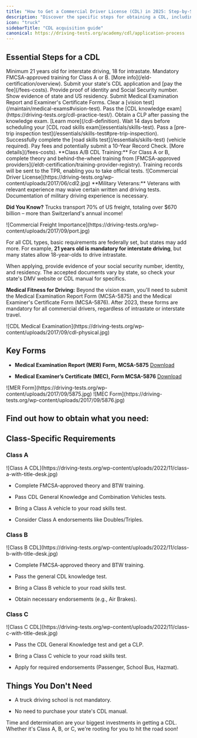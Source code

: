 ```yaml
---
title: "How to Get a Commercial Driver License (CDL) in 2025: Step-by-Step Guide"
description: "Discover the specific steps for obtaining a CDL, including requirements for Class A, B, and C licenses."
icon: "truck"
sidebarTitle: "CDL acquisition guide"
canonical: https://driving-tests.org/academy/cdl/application-process
---
```


<Snippet file="andrei.mdx" />

## Essential Steps for a CDL

<Steps>
  <Step title="Age Requirement">
    Minimum 21 years old for interstate driving, 18 for intrastate.
  </Step>

  <Step title="Driver Training">
    Mandatory FMCSA-approved training for Class A or B. [More info](/eld-certification/overview).
  </Step>

  <Step title="Application and Fee">
    Submit your state's CDL application and [pay the fee](/fees-costs).
  </Step>

  <Step title="Identity and SSN Verification">
    Provide proof of identity and Social Security number.
  </Step>

  <Step title="Proof of Residency">
    Show evidence of state and US residency.
  </Step>

  <Step title="Medical Documentation">
    Submit Medical Examination Report and Examiner's Certificate Forms.
  </Step>

  <Step title="Vision Test">
    Clear a [vision test](/maintain/medical-exams#vision-test).
  </Step>

  <Step title="Knowledge Exam">
    Pass the [CDL knowledge exam](https://driving-tests.org/cdl-practice-test/).
  </Step>

  <Step title="Commercial Learner's Permit (CLP)">
    Obtain a CLP after passing the knowledge exam. [Learn more](/cdl-definition).
  </Step>

  <Step title="Skills Exam Wait Period">
    Wait 14 days before scheduling your [CDL road skills exam](essentials/skills-test).
  </Step>

  <Step title="Pre-Trip Inspection">
    Pass a [pre-trip inspection test](/essentials/skills-test#pre-trip-inspection).
  </Step>

  <Step title="Road Skills Test">
    Successfully complete the [road skills test](/essentials/skills-test) (vehicle required).
  </Step>

  <Step title="Finalization and Fees">
    Pay fees and potentially submit a 10-Year Record Check. [More details](/fees-costs).
  </Step>
</Steps>

<Tip>
  **Class A/B CDL Training:** For Class A or B, complete theory and behind-the-wheel training from [FMCSA-approved providers](/eldt-certification/training-provider-registry). Training records will be sent to the TPR, enabling you to take official tests.
</Tip>

<Frame>
  ![Commercial Driver License](https://driving-tests.org/wp-content/uploads/2017/06/cdl2.jpg)
</Frame>

<Tip>
  **Military Veterans:** Veterans with relevant experience may waive certain written and driving tests. Documentation of military driving experience is necessary.
</Tip>

**Did You Know?** Trucks transport 70% of US freight, totaling over $670 billion – more than Switzerland's annual income!

<Frame>
  ![Commercial Freight Importance](https://driving-tests.org/wp-content/uploads/2017/09/port.jpg)
</Frame>

For all CDL types, basic requirements are federally set, but states may add more. For example, **21 years old is mandatory for interstate driving**, but many states allow 18-year-olds to drive intrastate.

When applying, provide evidence of your social security number, identity, and residency. The accepted documents vary by state, so check your state's DMV website or CDL manual for specifics.

**Medical Fitness for Driving:** Beyond the vision exam, you'll need to submit the Medical Examination Report Form (MCSA-5875) and the Medical Examiner's Certificate Form (MCSA-5876). After 2023, these forms are mandatory for all commercial drivers, regardless of intrastate or interstate travel.

<Frame>
  ![CDL Medical Examination](https://driving-tests.org/wp-content/uploads/2017/09/cdl-physical.jpg)
</Frame>

## Key Forms

* **Medical Examination Report (MER) Form, MCSA-5875** [Download](https://driving-tests.org/wp-content/uploads/2017/09/MedicalExaminationReportForm_091616_MCSA_5875.pdf)

* **Medical Examiner’s Certificate (MEC), Form MCSA-5876** [Download](https://driving-tests.org/wp-content/uploads/2017/09/Medical_Examiners_Certificate_Form_MCSA_5876_0.pdf)

<Frame>
  ![MER Form](https://driving-tests.org/wp-content/uploads/2017/09/5875.jpg)
</Frame>

<Frame>
  ![MEC Form](https://driving-tests.org/wp-content/uploads/2017/09/5876.jpg)
</Frame>

## Find out how to obtain what you need:

## Class-Specific Requirements

### Class A

<Frame>
  ![Class A CDL](https://driving-tests.org/wp-content/uploads/2022/11/class-a-with-title-desk.jpg)
</Frame>

* Complete FMCSA-approved theory and BTW training.

* Pass CDL General Knowledge and Combination Vehicles tests.

* Bring a Class A vehicle to your road skills test.

* Consider Class A endorsements like Doubles/Triples.

### Class B

<Frame>
  ![Class B CDL](https://driving-tests.org/wp-content/uploads/2022/11/class-b-with-title-desk.jpg)
</Frame>

* Complete FMCSA-approved theory and BTW training.

* Pass the general CDL knowledge test.

* Bring a Class B vehicle to your road skills test.

* Obtain necessary endorsements (e.g., Air Brakes).

### Class C

<Frame>
  ![Class C CDL](https://driving-tests.org/wp-content/uploads/2022/11/class-c-with-title-desk.jpg)
</Frame>

* Pass the CDL General Knowledge test and get a CLP.

* Bring a Class C vehicle to your road skills test.

* Apply for required endorsements (Passenger, School Bus, Hazmat).

## Things You Don't Need

* A truck driving school is not mandatory.

* No need to purchase your state's CDL manual.

Time and determination are your biggest investments in getting a CDL. Whether it's Class A, B, or C, we're rooting for you to hit the road soon!

<Snippet file="cdl-premium.mdx" />